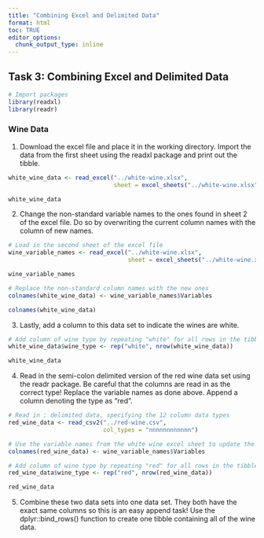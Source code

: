 ```yaml
---
title: "Combining Excel and Delimited Data"
format: html
toc: TRUE
editor_options: 
  chunk_output_type: inline
---
```


## Task 3: Combining Excel and Delimited Data

```r
# Import packages
library(readxl)
library(readr)
```

### Wine Data

1.  Download the excel file and place it in the working directory. Import the data from the first sheet using the readxl package and print out the tibble.

```r
white_wine_data <- read_excel("../white-wine.xlsx",
                              sheet = excel_sheets("../white-wine.xlsx")[1])

white_wine_data
```

2.  Change the non-standard variable names to the ones found in sheet 2 of the excel file. Do so by overwriting the current column names with the column of new names.

```r
# Load in the second sheet of the excel file
wine_variable_names <- read_excel("../white-wine.xlsx",
                                  sheet = excel_sheets("../white-wine.xlsx")[2])

wine_variable_names
```

```r
# Replace the non-standard column names with the new ones
colnames(white_wine_data) <- wine_variable_names$Variables

colnames(white_wine_data)
```

3.  Lastly, add a column to this data set to indicate the wines are white.

```r
# Add column of wine type by repeating "white" for all rows in the tibble
white_wine_data$wine_type <- rep("white", nrow(white_wine_data))

white_wine_data
```

4.  Read in the semi-colon delimited version of the red wine data set using the readr package. Be careful that the columns are read in as the correct type! Replace the variable names as done above. Append a column denoting the type as "red".

```r
# Read in ; delimited data, specifying the 12 column data types
red_wine_data <- read_csv2("../red-wine.csv",
                           col_types = "nnnnnnnnnnnn")

# Use the variable names from the white wine excel sheet to update the col names
colnames(red_wine_data) <- wine_variable_names$Variables

# Add column of wine type by repeating "red" for all rows in the tibble
red_wine_data$wine_type <- rep("red", nrow(red_wine_data))

red_wine_data
```

5.  Combine these two data sets into one data set. They both have the exact same columns so this is an easy append task! Use the dplyr::bind_rows() function to create one tibble containing all of the wine data.

```r

```
